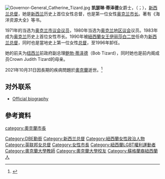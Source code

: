 {{Refimprove|time=2021-11-15T03:38:08+00:00}}
{{NoteTA
|G1=country
}}
[[File:Governor-General_Catherine_Tizard.jpg|thumb]]
'''凯瑟琳·蒂泽德'''女爵士，{{post-nominals|country=NZL|commas=yes|ONZ|GCMG|GCVO|DBE|QSO|DStJ}}（{{lang-en|Dame Catherine Tizard}}；{{bd|1931年|4月4日|2021年|10月31日|catIdx=Tizard}}），[[新西兰总督|新西兰总督]]，她是[[新西兰|新西兰]]历史上首位女性总督，也是第一位女性[[奥克兰市长|奥克兰市长]]。著有《海洋资源大全》等书。

1971年的当选为[[奥克兰市议会|奥克兰市议会]][[议员|议员]]，1980年当选为[[奥克兰地区议会|奥克兰地区议会]]议员。1983年成为[[奥克兰|奥克兰]]历史上首位女性市长。1990年被[[紐西蘭女王|紐西蘭女王]][[伊丽莎白二世|伊丽莎白二世]]任命为[[新西兰总督|新西兰总督]]，同时也是當地史上第一位女性[[总督|总督]]，至1996年卸任。

她的前夫为[[纽西兰|纽西兰]]前政府副总理[[鲍勃·蒂泽德|鲍勃·蒂泽德]]（Bob Tizard），同时她也是前内阁成员Crown Judith Tizard的母亲。

2021年10月31日因長期的疾病問題於[[奧克蘭_(紐西蘭)|奧克蘭]]逝世。<ref>{{cite news|date=2021-11-01|title=Dame Catherine Tizard dies, aged 90, after long illness|work=Stuff.co.nz|url=https://www.stuff.co.nz/national/300442525/dame-catherine-tizard-dies-aged-90-after-long-illness|url-status=live|access-date=2021-11-15|archive-url=https://web.archive.org/web/20211031092254/https://www.stuff.co.nz/national/300442525/dame-catherine-tizard-dies-aged-90-after-long-illness|archive-date=2021-11-01}}</ref>

==对外联系==
*[http://www.gg.govt.nz/utilities/popupimage.asp?ID=101 Official biography]{{Wayback|url=http://www.gg.govt.nz/utilities/popupimage.asp?ID=101 |date=20050414152111 }}

==參考資料==
{{reflist}}

{{start box}}
{{succession box|[[保罗·里夫斯|保罗·里夫斯]]|[[迈克尔·哈迪·博伊斯|迈克尔·哈迪·博伊斯]]|[[新西兰总督|新西兰总督]]|1990年-1996年}}
{{succession box|[[Colin_Kay|Colin Kay]]|[[Les_Mills|Les Mills]]|[[奥克兰市长|奥克兰市长]]|1983年-1990年}}
{{end box}}

{{Authority control}}

{{DEFAULTSORT:Tizard, Catherine}}
[[Category:DBE勳銜|Category:DBE勳銜]]
[[Category:新西兰总督|Category:新西兰总督]]
[[Category:紐西蘭女性政治人物|Category:紐西蘭女性政治人物]]
[[Category:英联邦女总督|Category:英联邦女总督]]
[[category:奧克蘭市長|category:奧克蘭市長]]
[[Category:女性市長|Category:女性市長]]
[[Category:紐西蘭LGBT權利運動者|Category:紐西蘭LGBT權利運動者]]
[[Category:奧克蘭大學教師|Category:奧克蘭大學教師]]
[[Category:奧克蘭大學校友|Category:奧克蘭大學校友]]
[[Category:蘇格蘭裔紐西蘭人|Category:蘇格蘭裔紐西蘭人]]